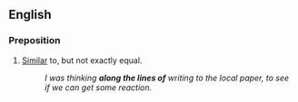 ==English==

===Preposition===
{{en-prep|pos=[[along]] [[the]] [[lines]] [[of]]}}

# [[Similar]] to, but not exactly equal.
#: ''I was thinking '''along the lines of''' writing to the local paper, to see if we can get some reaction.''
